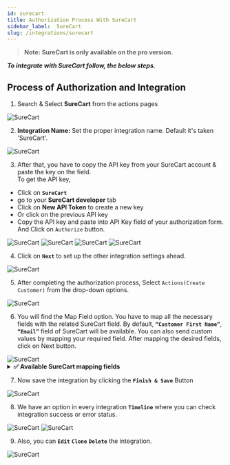 ```yaml
---
id: surecart
title: Authorization Process With SureCart
sidebar_label:  SureCart
slug: /integrations/surecart
---
```


> **Note: SureCart is only available on the pro version.**

***To integrate with SureCart follow, the below steps.***


## Process of Authorization and Integration

1.	Search & Select **SureCart** from the actions pages
 <Image src="actions/surecart/search-and-select" alt="SureCart" w="1020" h="350" />

2. **Integration Name:** Set the proper integration name. Default it's taken 'SureCart'.
 <Image src="actions/surecart/default-integration-name" alt="SureCart" w="1020" h="350" />

3.	After that, you have to copy the API key from your SureCart account & paste the key on the field.   
To get the API key,   
-	Click on **`SureCart`**
-	go to your **SureCart developer** tab
-	Click on **New API Token** to create a new key
-	Or click on the previous API key
-	Copy the API key and paste into API Key field of your authorization form. And Click on `Authorize` button.

 <Image src="actions/surecart/click-api" alt="SureCart" w="1020" h="350" />
 <Image src="actions/surecart/visit-api-console" alt="SureCart" w="1020" h="350" />
 <Image src="actions/surecart/surecart-account-api-copy" alt="SureCart" w="1020" h="350" />
 <Image src="actions/surecart/authorize" alt="SureCart" w="1020" h="350" />


4. Click on **`Next`** to set up the other integration settings ahead.
 <Image src="actions/surecart/authorize-after" alt="SureCart" w="1020" h="350" />

5.	After completing the authorization process, Select `Actions(Create Customer)` from the drop-down options. 
 <Image src="actions/surecart/select-action" alt="SureCart" w="1020" h="350" />

6.	You will find the Map Field option. You have to map all the necessary fields with the related SureCart field. By default, **`“Customer First Name”`**, **`“Email”`** field of SureCart will be available. You can also send custom values by mapping your required field. After mapping the desired fields, click on Next button.
 <Image src="actions/surecart/surecart-field-map" alt="SureCart" w="1020" h="350" />
<details>
      <summary>
       <b>✅ Available SureCart mapping fields</b>
      </summary>
      <div>
         <ul>
           <li>Customer First Name</li>
           <li>Customer Last Name</li>
           <li>Customer Email</li>
           <li>Customer Phone</li>
         </ul>
      </div>
</details>

7. Now save the integration by clicking the **`Finish & Save`** Button

 <Image src="actions/surecart/finish-save" alt="SureCart" w="1020" h="350" />

8. We have an option in every integration **`Timeline`** where you can check integration success or error status.
 <Image src="actions/surecart/surecart-timeline" alt="SureCart" w="1020" h="350" />
 <Image src="actions/surecart/surecart-log" alt="SureCart" w="1020" h="350" />

9. Also, you can **`Edit`** **`Clone`** **`Delete`** the integration.

 <Image src="actions/surecart/surecart-option" alt="SureCart" w="1020" h="350" />


<Feedback/>